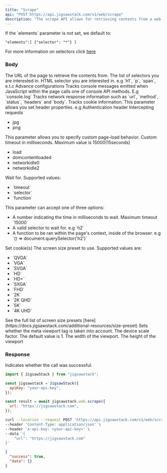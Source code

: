```yaml
---
title: "Scrape"
api: "POST https://api.jigsawstack.com/v1/web/scrape"
description: "The scrape API allows for retrieving contents from a web page. You can target specific content by specifying selectors you are interested in."
---
```


<Info>
  If the `elements` parameter is not set, we default to:
  
 `"elements":[ {"selector": "*"} ]`

For more information on selectors click [here](https://docs.jigsawstack.com/learn/web/selector)

</Info>

### Body

<ParamField body="url" type="string" required>
  The URL of the page to retrieve the contents from.
</ParamField>

<ParamField body="elements" type="array<object>">
  The list of selectors you are interested in.
  <Expandable title="property">
    <ResponseField name="selector" type="string">
      HTML selector you are interested in. e.g `h1`, `p`, `span`, e.t.c
    </ResponseField>
  </Expandable>
</ParamField>

<ParamField body="advance_config" type="object">
  Advance configurations
  <Expandable title="property">
    <ResponseField name="console" type="boolean" default="false">
      Tracks console messages emitted when JavaScript within the page calls one
      of console API methods. E.g `console.log`
    </ResponseField>
    <ResponseField name="network" type="boolean" default="false">
      Tracks network response information such as `url`, `method`, `status`,
      `headers` and `body`.
    </ResponseField>
    <ResponseField name="cookies" type="boolean" default="false">
      Tracks cookie information.
    </ResponseField>
  </Expandable>
</ParamField>

<ParamField body="http_headers" type="object">
  This parameter allows you set header properties. e.g Authentication header
</ParamField>

<ParamField body="reject_request_pattern" type="array<string>">
  Intercepting requests
  <ul>
    <li>jpg</li>
    <li>png</li>
  </ul>
</ParamField>

<ParamField body="goto_options" type="object">
  This parameter allows you to specify custom page-load behavior.
  <Expandable title="property">
    <ResponseField name="timeout" type="number" default="15000">
      Custom timeout in milliseconds. Maximum value is 15000(15seconds)
    </ResponseField>
    <ResponseField name="wait_until" type="string" default="load">
      <ul>
        <li>load</li>
        <li>domcontentloaded</li>
        <li>networkidle0</li>
        <li>networkidle2</li>
      </ul>
    </ResponseField>
  </Expandable>
</ParamField>

<ParamField body="wait_for" type="object">
Wait for.
<Expandable title="property">
  <ParamField body="mode" type="string">
     Supported values:
    <ul>
      <li>`timeout`</li>
      <li>`selector`</li>
      <li>`function`</li>
    </ul>
  </ParamField>
  <ParamField body="value" type="string|number">
    This parameter can accept one of three options:
    <ul>
      <li>A number indicating the time in milliseconds to wait. Maximum timeout  `15000`</li>
      <li>A valid selector to wait for. e.g `h2`</li>
       <li>
        A function to be ran within the page's context, inside of the browser.
        e.g `() => document.querySelector('h2')`
      </li>
    </ul>
  </ParamField>
</Expandable>

</ParamField>

<ParamField body="cookies" type="array<object>">
  Set cookie(s)
</ParamField>

<ParamField body="size_preset" type="string">
  The screen size preset to use. Supported values are:
  <ul>
    <li>`QVGA`</li>
    <li>`VGA`</li>
    <li>`SVGA`</li>
    <li>`HD`</li>
    <li>`HD+`</li>
    <li>`SXGA`</li>
    <li>`FHD`</li>
    <li>`2K`</li>
    <li>`2K QHD`</li>
    <li>`5K`</li>
    <li>`4K UHD`</li>
  </ul>
  See the full list of screen size presets
  [here](https://docs.jigsawstack.com/additional-resources/size-preset)
</ParamField>

<ParamField body="is_mobile" type="boolean">
  Sets whether the meta viewport tag is taken into account.
</ParamField>

<ParamField body="scale" type="number" initialValue="1" default="1">
  The device scale factor. The default value is 1.
</ParamField>

<ParamField body="width" type="number" default="1920">
  The width of the viewport.
</ParamField>

<ParamField body="height" type="number" default="1080">
  The height of the viewport
</ParamField>

<Snippet file="header.mdx" />

### Response

<ResponseField name="success" type="boolean">
  Indicates whether the call was successful.
</ResponseField>

<RequestExample>

```javascript JavaScript
import { JigsawStack } from "jigsawstack";

const jigsawstack = JigsawStack({
  apiKey: "your-api-key",
});

const result = await jigsawstack.web.scrape({
  url: "https://jigsawstack.com",
});
```

```bash cURL
curl --location --request POST 'https://api.jigsawstack.com/v1/web/scrape' \
--header 'Content-Type: application/json' \
--header 'x-api-key: <your-api-key>' \
--data '{
    "url": "https://jigsawstack.com"
}'
```

</RequestExample>

<ResponseExample>

```json Response
{
  "success": true,
  "data": {}
}
```

</ResponseExample>
